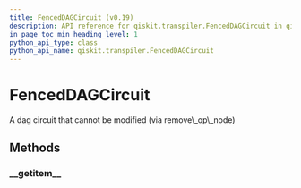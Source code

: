 ```yaml
---
title: FencedDAGCircuit (v0.19)
description: API reference for qiskit.transpiler.FencedDAGCircuit in qiskit v0.19
in_page_toc_min_heading_level: 1
python_api_type: class
python_api_name: qiskit.transpiler.FencedDAGCircuit
---
```


# FencedDAGCircuit

<Class id="qiskit.transpiler.FencedDAGCircuit" isDedicatedPage={true} github="https://github.com/qiskit/qiskit/tree/stable/0.14/qiskit/transpiler/fencedobjs.py" signature="FencedDAGCircuit(dag_circuit_instance)" modifiers="class">
  A dag circuit that cannot be modified (via remove\_op\_node)

  ## Methods

  <span id="fenceddagcircuit-getitem" />

  ### \_\_getitem\_\_

  <Function id="qiskit.transpiler.FencedDAGCircuit.__getitem__" signature="FencedDAGCircuit.__getitem__(key)" />
</Class>

